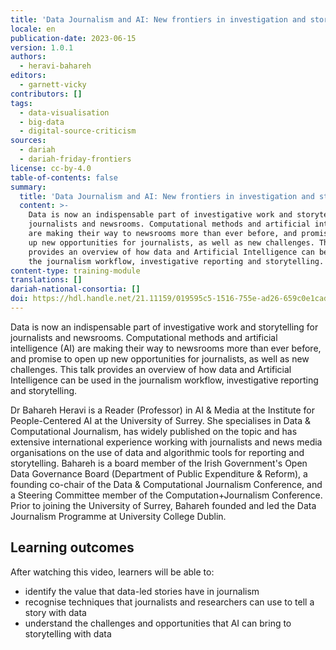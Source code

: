 ```yaml
---
title: 'Data Journalism and AI: New frontiers in investigation and storytelling'
locale: en
publication-date: 2023-06-15
version: 1.0.1
authors:
  - heravi-bahareh
editors:
  - garnett-vicky
contributors: []
tags:
  - data-visualisation
  - big-data
  - digital-source-criticism
sources:
  - dariah
  - dariah-friday-frontiers
license: cc-by-4.0
table-of-contents: false
summary:
  title: 'Data Journalism and AI: New frontiers in investigation and storytelling'
  content: >-
    Data is now an indispensable part of investigative work and storytelling for
    journalists and newsrooms. Computational methods and artificial intelligence
    are making their way to newsrooms more than ever before, and promise to open
    up new opportunities for journalists, as well as new challenges. This talk
    provides an overview of how data and Artificial Intelligence can be used in
    the journalism workflow, investigative reporting and storytelling.
content-type: training-module
translations: []
dariah-national-consortia: []
doi: https://hdl.handle.net/21.11159/019595c5-1516-755e-ad26-659c0e1cad01
---
```

Data is now an indispensable part of investigative work and storytelling for journalists and newsrooms. Computational methods and artificial intelligence (AI) are making their way to newsrooms more than ever before, and promise to open up new opportunities for journalists, as well as new challenges. This talk provides an overview of how data and Artificial Intelligence can be used in the journalism workflow, investigative reporting and storytelling.

Dr Bahareh Heravi is a Reader (Professor) in AI & Media at the Institute for People-Centered AI at the University of Surrey. She specialises in Data & Computational Journalism, has widely published on the topic and has extensive international experience working with journalists and news media organisations on the use of data and algorithmic tools for reporting and storytelling. Bahareh is a board member of the Irish Government's Open Data Governance Board (Department of Public Expenditure & Reform), a founding co-chair of the Data & Computational Journalism Conference, and a Steering Committee member of the Computation+Journalism Conference. Prior to joining the University of Surrey, Bahareh founded and led the Data Journalism Programme at University College Dublin.

## Learning outcomes

After watching this video, learners will be able to:

* identify the value that data-led stories have in journalism
* recognise techniques that journalists and researchers can use to tell a story with data
* understand the challenges and opportunities that AI can bring to storytelling with data

<VideoCard provider="youtube" id="FqtWpXIYY9c" title="Data Journalism and AI" subtitle="Click here to view" src="/assets/content/assets/en/resources/hosted/data-journalism-and-ai-new-frontiers-in-investigation-and-storytelling/thumbnail-bahareh-heravi.png" />
